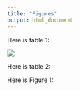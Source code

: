 ```yaml
---
title: "Figures"
output: html_document
---
```


Here is table 1:

![](images/pic.jpg)

Here is table 2:

Here is Figure 1:


